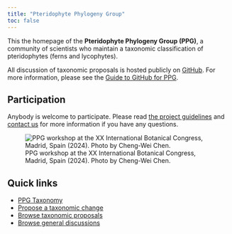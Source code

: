 ```yaml
---
title: "Pteridophyte Phylogeny Group"
toc: false
---
```


This the homepage of the **Pteridophyte Phylogeny Group (PPG)**, a community of scientists who maintain a taxonomic classification of pteridophytes (ferns and lycophytes).

All discussion of taxonomic proposals is hosted publicly on [GitHub](https://github.com/pteridogroup/ppg/). For more information, please see the [Guide to GitHub for PPG](github.qmd).

## Participation

Anybody is welcome to participate. Please read [the project guidelines](guidelines.qmd) and [contact us](guidelines.qmd#coordinating-committee) for more information if you have any questions.

![PPG workshop at the XX International Botanical Congress, Madrid, Spain (2024). Photo by Cheng-Wei Chen.](images/ibc.png)

## Quick links

- [PPG Taxonomy](ppg.qmd)
- [Propose a taxonomic change](https://github.com/pteridogroup/ppg/issues/new?assignees=&labels=taxonomic+proposal&template=taxonomic-proposal.yml)
- [Browse taxonomic proposals](https://github.com/pteridogroup/ppg/issues)
- [Browse general discussions](https://github.com/pteridogroup/ppg/discussions)
